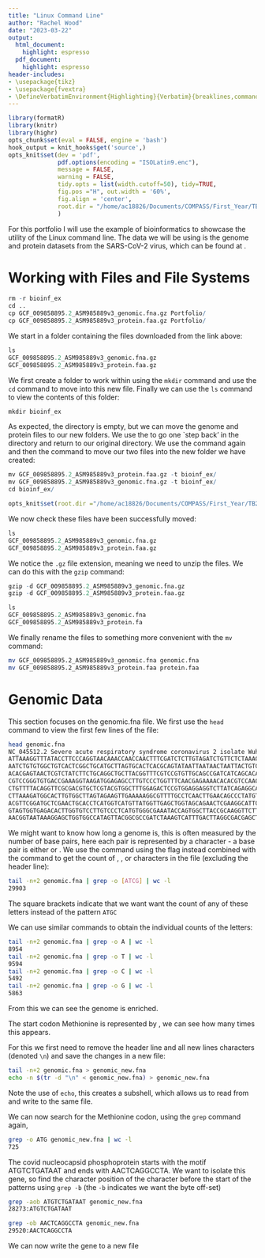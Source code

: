 ```yaml
---
title: "Linux Command Line"
author: "Rachel Wood"
date: "2023-03-22"
output:
  html_document:
    highlight: espresso
  pdf_document:
    highlight: espresso
header-includes:
- \usepackage{tikz}
- \usepackage{fvextra}
- \DefineVerbatimEnvironment{Highlighting}{Verbatim}{breaklines,commandchars=\\\{\}}
---
```


```r
library(formatR)
library(knitr)
library(highr)
opts_chunk$set(eval = FALSE, engine = 'bash')
hook_output = knit_hooks$get('source',)
opts_knit$set(dev = 'pdf',
              pdf.options(encoding = "ISOLatin9.enc"),
              message = FALSE,
              warning = FALSE,
              tidy.opts = list(width.cutoff=50), tidy=TRUE,
              fig.pos ="H", out.width = '60%',
              fig.align = 'center',
              root.dir = "/home/ac18826/Documents/COMPASS/First_Year/TB2/Statistical_Computing/Intro_to_Linux/Portfolio/"
              )
```

For this portfolio I will use the example of bioinformatics to showcase the utility of the Linux command line. The data we will be using is the genome and protein datasets from the SARS-CoV-2 virus, which can be found at \url{https://www.ncbi.nlm.nih.gov/genome/?term=SARS-CoV-2}.

# Working with Files and File Systems

```r
rm -r bioinf_ex
cd ..
cp GCF_009858895.2_ASM985889v3_genomic.fna.gz Portfolio/
cp GCF_009858895.2_ASM985889v3_protein.faa.gz Portfolio/

```


We start in a folder containing the files downloaded from the link above:

```r
ls
GCF_009858895.2_ASM985889v3_genomic.fna.gz  
GCF_009858895.2_ASM985889v3_protein.faa.gz
```

We first create a folder to work within using the `mkdir` command and use the `cd` command to move into this new file. Finally we can use the `ls` command to view the contents of this folder:
```r
mkdir bioinf_ex

```

As expected, the directory is empty, but we can move the genome and protein files to our new folders. We use the \texttt{cd ..} to go one `step back' in the directory and return to our original directory. We use the \texttt{ls} command again and then the \texttt{mv} command to move our two files into the new folder we have created:




```r
mv GCF_009858895.2_ASM985889v3_protein.faa.gz -t bioinf_ex/
mv GCF_009858895.2_ASM985889v3_genomic.fna.gz -t bioinf_ex/
cd bioinf_ex/
```
```r
opts_knit$set(root.dir ="/home/ac18826/Documents/COMPASS/First_Year/TB2/Statistical_Computing/Intro_to_Linux/Portfolio/bioinf_ex/")
```
We now check these files have been successfully moved:
```r
ls 
GCF_009858895.2_ASM985889v3_genomic.fna.gz  
GCF_009858895.2_ASM985889v3_protein.faa.gz
```


We notice the `.gz` file extension, meaning we need to unzip the files. We can do this with the `gzip` command:

```r
gzip -d GCF_009858895.2_ASM985889v3_genomic.fna.gz
gzip -d GCF_009858895.2_ASM985889v3_protein.faa.gz
```

```r
ls
GCF_009858895.2_ASM985889v3_genomic.fna
GCF_009858895.2_ASM985889v3_protein.fa
```

We finally rename the files to something more convenient with the `mv` command:

```bash
mv GCF_009858895.2_ASM985889v3_genomic.fna genomic.fna
mv GCF_009858895.2_ASM985889v3_protein.faa protein.faa
```

# Genomic Data

This section focuses on the genomic.fna file. We first use the `head` command to view the first few lines of the file:
```bash
head genomic.fna
NC_045512.2 Severe acute respiratory syndrome coronavirus 2 isolate Wuhan-Hu-1, complete genome
ATTAAAGGTTTATACCTTCCCAGGTAACAAACCAACCAACTTTCGATCTCTTGTAGATCTGTTCTCTAAACGAACTTTAA
AATCTGTGTGGCTGTCACTCGGCTGCATGCTTAGTGCACTCACGCAGTATAATTAATAACTAATTACTGTCGTTGACAGG
ACACGAGTAACTCGTCTATCTTCTGCAGGCTGCTTACGGTTTCGTCCGTGTTGCAGCCGATCATCAGCACATCTAGGTTT
CGTCCGGGTGTGACCGAAAGGTAAGATGGAGAGCCTTGTCCCTGGTTTCAACGAGAAAACACACGTCCAACTCAGTTTGC
CTGTTTTACAGGTTCGCGACGTGCTCGTACGTGGCTTTGGAGACTCCGTGGAGGAGGTCTTATCAGAGGCACGTCAACAT
CTTAAAGATGGCACTTGTGGCTTAGTAGAAGTTGAAAAAGGCGTTTTGCCTCAACTTGAACAGCCCTATGTGTTCATCAA
ACGTTCGGATGCTCGAACTGCACCTCATGGTCATGTTATGGTTGAGCTGGTAGCAGAACTCGAAGGCATTCAGTACGGTC
GTAGTGGTGAGACACTTGGTGTCCTTGTCCCTCATGTGGGCGAAATACCAGTGGCTTACCGCAAGGTTCTTCTTCGTAAG
AACGGTAATAAAGGAGCTGGTGGCCATAGTTACGGCGCCGATCTAAAGTCATTTGACTTAGGCGACGAGCTTGGCACTGA

```

We might want to know how long a genome is, this is often measured by the number of base pairs, here each pair is represented by a character - a base pair is either \texttt{A-T} or \texttt{G-C}. We use the \texttt{grep} command using the \texttt{-o} flag instead combined with the \texttt{wc} command to get the count of \texttt{A}, \texttt{C}, \texttt{G} or \texttt{T} characters in the file (excluding the header line):
```bash
tail -n+2 genomic.fna | grep -o [ATCG] | wc -l
29903
```
The square brackets indicate that we want want the count of any of these letters instead of the pattern `ATGC`

We can use similar commands to obtain the individual counts of the letters:

```bash
tail -n+2 genomic.fna | grep -o A | wc -l
8954
tail -n+2 genomic.fna | grep -o T | wc -l
9594
tail -n+2 genomic.fna | grep -o C | wc -l
5492
tail -n+2 genomic.fna | grep -o G | wc -l
5863
```

From this we can see the genome is \texttt{A-T} enriched. 

The start codon Methionine is represented by \texttt{ATG}, we can see how many times this appears. 

For this we first need to remove the header line and all new lines  characters (denoted `\n`) and save the changes in a new file:
```bash
tail -n+2 genomic.fna > genomic_new.fna
echo -n $(tr -d "\n" < genomic_new.fna) > genomic_new.fna 
```

Note the use of `echo`, this creates a subshell, which allows us to read from and write to the same file.

We can now search for the Methionine codon, using the `grep` command again,
```bash
grep -o ATG genomic_new.fna | wc -l
725
```

The covid nucleocapsid phosphoprotein starts with the motif ATGTCTGATAAT and ends with AACTCAGGCCTA. We want to isolate this gene, so find the character position of the character before the start of the patterns using `grep -b` (the `-b` indicates we want the byte off-set)
```bash
grep -aob ATGTCTGATAAT genomic_new.fna 
28273:ATGTCTGATAAT

grep -ob AACTCAGGCCTA genomic_new.fna 
29520:AACTCAGGCCTA
```

We can now write the gene to a new file 
